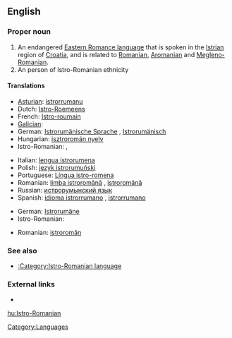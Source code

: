 ==English==
{{wikipedia|Istro-Romanian}}

===Proper noun===
{{en-proper noun}}

# An endangered [[w:Eastern Romance languages|Eastern Romance language]] that is spoken in the [[Istria]]n region of [[Croatia]], and is related to [[Romanian]], [[Aromanian]] and [[Megleno-Romanian]].
# An person of Istro-Romanian ethnicity

====Translations====
{{trans-top|language}}
* [[Asturian]]: [[istrorrumanu]]
* Dutch: [[Istro-Roemeens]]
* French: [[Istro-roumain]]
* [[Galician]]: {{t|gl|lingua istrio-romanesa|f|xs=Galician}}
* German: [[Istrorumänische Sprache]] {{f}}, [[Istrorumänisch]] {{n}}
* Hungarian: [[isztroromán nyelv]]
* Istro-Romanian: {{tø|ruo|vlăşeşte}},  {{tø|ruo|rumâreşte}}
{{trans-mid}}
* Italian: [[lengua istrorumena]] {{f}}
* Polish: [[język istrorumuński]]
* Portuguese: [[Língua istro-romena]] {{f}}
* Romanian: [[limba istroromână]] {{f}}, [[istroromână]] {{f}}
* Russian: [[истрорумынский язык]]
* Spanish: [[idioma istrorrumano]] {{m}}, [[istrorrumano]] {{m}}
{{trans-bottom}}

{{trans-top|person}}
* German: [[Istrorumäne]] {{m}}
* Istro-Romanian: {{tø|ruo|rumâr|m}}
{{trans-mid}}
* Romanian: [[istroromân]] {{m}}
{{trans-bottom}}

===See also===
* [[:Category:Istro-Romanian language]]

===External links===
* {{ethnologue|code=ruo}}

[[Category:Languages]]

[[hu:Istro-Romanian]]